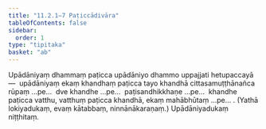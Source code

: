 ```yaml
---
title: "11.2.1–7 Paṭiccādivāra"
tableOfContents: false
sidebar:
  order: 1
type: "tipitaka"
basket: "ab"
---
```



<DynamicBreadcrumb />

<Division number="44">

<Paragraph number="3635">
Upādāniyaṃ dhammaṃ paṭicca upādāniyo dhammo uppajjati hetupaccayā—  upādāniyaṃ ekaṃ khandhaṃ paṭicca tayo khandhā cittasamuṭṭhānañca rūpaṃ …pe…  dve khandhe …pe…  paṭisandhikkhaṇe …pe…  khandhe paṭicca vatthu, vatthuṃ paṭicca khandhā, ekaṃ mahābhūtaṃ …pe… . (Yathā lokiyadukaṃ, evaṃ kātabbaṃ, ninnānākaraṇaṃ.)

</Paragraph>
</Division>

<Paragraph number="3636" type="center">
Upādāniyadukaṃ niṭṭhitaṃ.
</Paragraph>